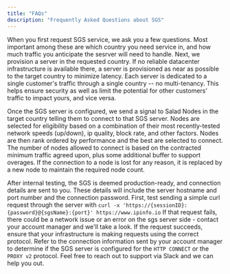 ---
title: "FAQs"
description: "Frequently Asked Questions about SGS"
---

<AccordionGroup>
  <Accordion title="What happens when I first request SGS service in a region?">
    When you first request SGS service, we ask you a few questions. Most important among these are which country you need service in, and how much traffic you anticipate the sesrver will need to handle. 
Next, we provision a server in the requested country. If no reliable datacenter infrastructure is available there, a server is provisioned as near as possible to the target country to minimize latency. Each server is dedicated to a single customer's traffic through a single country -- no multi-tenancy. This helps ensure security as well as limit the potential for other customers' traffic to impact yours, and vice versa. 

Once the SGS server is configured, we send a signal to Salad Nodes in the target country telling them to connect to that SGS server. Nodes are selected for eligibility based on a combination of their most recently-tested network speeds (up/down), ip quality, block rate, and other factors. Nodes are then rank ordered by performance and the best are selected to connect. The number of nodes allowed to connect is based on the contracted minimum traffic agreed upon, plus some additional buffer to support overages. If the connection to a node is lost for any reason, it is replaced by a new node to maintain the required node count.

After internal testing, the SGS is deemed production-ready, and connection details are sent to you. These details will include the server hostname and port number and the connection password. 
  </Accordion>
    <Accordion title="I'm having trouble connecting to SGS.">
    First, test sending a simple curl request through the server with `curl -x 'https://{sessionID}:{password}@{sgsName}:{port}' https://www.ipinfo.io` If that request fails, there could be a network issue or an error on the sgs server side - contact your account manager and we'll take a look. If the request succeeds, ensure that your infrastructure is making requests using the correct protocol. Refer to the connection information sent by your account manager to determine if the SGS server is configured for the `HTTP CONNECT` or the `PROXY v2` protocol. Feel free to reach out to support via Slack and we can help you out. 
  </Accordion>

</AccordionGroup>

